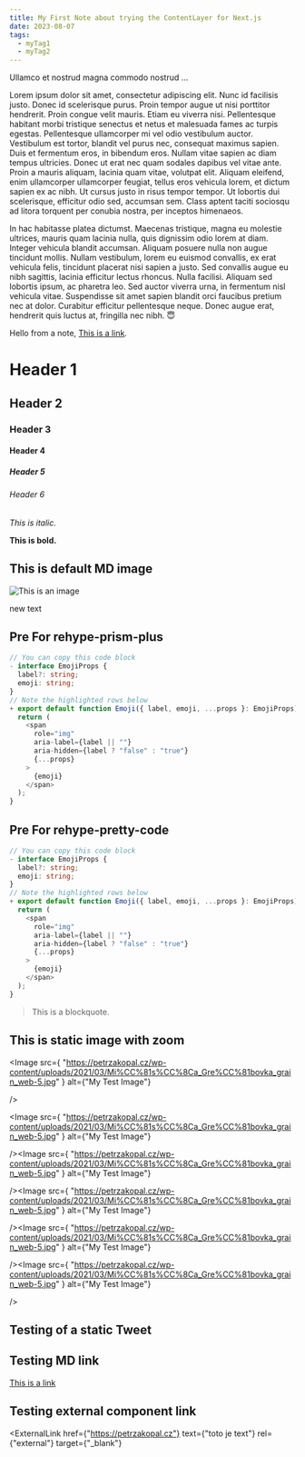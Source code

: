 ```yaml
---
title: My First Note about trying the ContentLayer for Next.js
date: 2023-08-07
tags:
  - myTag1
  - myTag2
---
```


Ullamco et nostrud magna commodo nostrud ...

Lorem ipsum dolor sit amet, consectetur adipiscing elit. Nunc id facilisis justo. Donec id scelerisque purus. Proin tempor augue ut nisi porttitor hendrerit. Proin congue velit mauris. Etiam eu viverra nisi. Pellentesque habitant morbi tristique senectus et netus et malesuada fames ac turpis egestas. Pellentesque ullamcorper mi vel odio vestibulum auctor. Vestibulum est tortor, blandit vel purus nec, consequat maximus sapien. Duis et fermentum eros, in bibendum eros. Nullam vitae sapien ac diam tempus ultricies. Donec ut erat nec quam sodales dapibus vel vitae ante. Proin a mauris aliquam, lacinia quam vitae, volutpat elit. Aliquam eleifend, enim ullamcorper ullamcorper feugiat, tellus eros vehicula lorem, et dictum sapien ex ac nibh. Ut cursus justo in risus tempor tempor. Ut lobortis dui scelerisque, efficitur odio sed, accumsan sem. Class aptent taciti sociosqu ad litora torquent per conubia nostra, per inceptos himenaeos.

In hac habitasse platea dictumst. Maecenas tristique, magna eu molestie ultrices, mauris quam lacinia nulla, quis dignissim odio lorem at diam. Integer vehicula blandit accumsan. Aliquam posuere nulla non augue tincidunt mollis. Nullam vestibulum, lorem eu euismod convallis, ex erat vehicula felis, tincidunt placerat nisi sapien a justo. Sed convallis augue eu nibh sagittis, lacinia efficitur lectus rhoncus. Nulla facilisi. Aliquam sed lobortis ipsum, ac pharetra leo. Sed auctor viverra urna, in fermentum nisl vehicula vitae. Suspendisse sit amet sapien blandit orci faucibus pretium nec at dolor. Curabitur efficitur pellentesque neque. Donec augue erat, hendrerit quis luctus at, fringilla nec nibh.
😇

Hello from a note, [This is a link](http://petrzakopal.cz).

# Header 1

## Header 2

### Header 3

#### Header 4

##### Header 5

###### Header 6

_This is italic._

**This is bold.**

## This is default MD image

![This is an image](https://petrzakopal.cz/wp-content/uploads/2020/09/Niky_grain_web-53.jpg)

new text

## Pre For rehype-prism-plus

```diff-typescript:file.ts {1,3-6} showLineNumbers
// You can copy this code block
- interface EmojiProps {
  label?: string;
  emoji: string;
}
// Note the highlighted rows below
+ export default function Emoji({ label, emoji, ...props }: EmojiProps) {
  return (
    <span
      role="img"
      aria-label={label || ""}
      aria-hidden={label ? "false" : "true"}
      {...props}
    >
      {emoji}
    </span>
  );
}
```

## Pre For rehype-pretty-code

```typescript title="file.tsx" {1-3,4} showLineNumbers
// You can copy this code block
- interface EmojiProps {
  label?: string;
  emoji: string;
}
// Note the highlighted rows below
+ export default function Emoji({ label, emoji, ...props }: EmojiProps) {
  return (
    <span
      role="img"
      aria-label={label || ""}
      aria-hidden={label ? "false" : "true"}
      {...props}
    >
      {emoji}
    </span>
  );
}
```

> This is a blockquote.

## This is static image with zoom

<Image
	src={
		"https://petrzakopal.cz/wp-content/uploads/2021/03/Mi%CC%81s%CC%8Ca_Gre%CC%81bovka_grain_web-5.jpg"
	}
	alt={"My Test Image"}

/>

<ImageGrid><Image
	src={
		"https://petrzakopal.cz/wp-content/uploads/2021/03/Mi%CC%81s%CC%8Ca_Gre%CC%81bovka_grain_web-5.jpg"
	}
	alt={"My Test Image"}

/><Image
src={
"https://petrzakopal.cz/wp-content/uploads/2021/03/Mi%CC%81s%CC%8Ca_Gre%CC%81bovka_grain_web-5.jpg"
}
alt={"My Test Image"}

/><Image
src={
"https://petrzakopal.cz/wp-content/uploads/2021/03/Mi%CC%81s%CC%8Ca_Gre%CC%81bovka_grain_web-5.jpg"
}
alt={"My Test Image"}

/><Image
src={
"https://petrzakopal.cz/wp-content/uploads/2021/03/Mi%CC%81s%CC%8Ca_Gre%CC%81bovka_grain_web-5.jpg"
}
alt={"My Test Image"}

/><Image
src={
"https://petrzakopal.cz/wp-content/uploads/2021/03/Mi%CC%81s%CC%8Ca_Gre%CC%81bovka_grain_web-5.jpg"
}
alt={"My Test Image"}

/></ImageGrid>

## Testing of a static Tweet

<Tweet id="1637078900500037632" />

## Testing MD link

[This is a link](https://petrzakopal.cz)

## Testing external component link

<ExternalLink
	href={"https://petrzakopal.cz"}
	text={"toto je text"}
	rel={"external"}
	target={"_blank"}
></ExternalLink>
````
